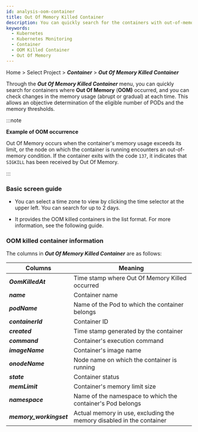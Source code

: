 ```yaml
---
id: analysis-oom-container
title: Out Of Memory Killed Container
description: You can quickly search for the containers with out-of-memory (OOM) and check the changes in memory usage at each time.
keywords:
  - Kubernetes
  - Kubernetes Monitoring
  - Container
  - OOM Killed Container
  - Out Of Memory
---
```


Home > Select Project > **_Container_** > **_Out Of Memory Killed Container_**

Through the **_Out Of Memory Killed Container_** menu, you can quickly search for containers where **Out Of Memory** (**OOM)** occurred, and you can check changes in the memory usage (abrupt or gradual) at each time. This allows an objective determination of the eligible number of PODs and the memory thresholds.

:::note 

**Example of OOM occurrence**

Out Of Memory occurs when the container's memory usage exceeds its limit, or the node on which the container is running encounters an out-of-memory condition. If the container exits with the code `137`, it indicates that `SIGKILL` has been received by Out Of Memory.

:::

### Basic screen guide

<ImgLang img='whatap_kubernetes_analysis_oom_container_1.png' desc='Out Of Memory Killed Container' />

- You can select a time zone to view by clicking the time selector at the upper left. You can search for up to 2 days.

- It provides the OOM killed containers in the list format. For more information, see the following guide.

### OOM killed container information

The columns in **_Out Of Memory Killed Container_** are as follows:

| Columns                 | Meaning                                                              |
| ----------------------- | -------------------------------------------------------------------- |
| **_OomKilledAt_**       | Time stamp where Out Of Memory Killed occurred                       |
| **_name_**              | Container name                                                       |
| **_podName_**           | Name of the Pod to which the container belongs                       |
| **_containerId_**       | Container ID                                                         |
| **_created_**           | Time stamp generated by the container                                |
| **_command_**           | Container's execution command                                        |
| **_imageName_**         | Container's image name                                               |
| **_onodeName_**         | Node name on which the container is running                          |
| **_state_**             | Container status                                                     |
| **_memLimit_**          | Container's memory limit size                                        |
| **_namespace_**         | Name of the namespace to which the container's Pod belongs           |
| **_memory_workingset_** | Actual memory in use, excluding the memory disabled in the container |
